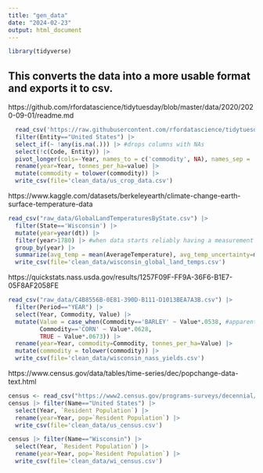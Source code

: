 ```yaml
---
title: "gen_data"
date: "2024-02-23"
output: html_document
---
```


```r
library(tidyverse)
```
## This converts the data into a more usable format and exports it to csv.

https://github.com/rfordatascience/tidytuesday/blob/master/data/2020/2020-09-01/readme.md
```r
  read_csv('https://raw.githubusercontent.com/rfordatascience/tidytuesday/master/data/2020/2020-09-01/key_crop_yields.csv') |> 
  filter(Entity=="United States") |> 
  select_if(~ !any(is.na(.))) |> #drops columns with NAs
  select(!c(Code, Entity)) |> 
  pivot_longer(cols=-Year, names_to = c('commodity', NA), names_sep = ' ') |> 
  rename(year=Year, tonnes_per_ha=value) |> 
  mutate(commodity = tolower(commodity)) |> 
  write_csv(file='clean_data/us_crop_data.csv')
```

https://www.kaggle.com/datasets/berkeleyearth/climate-change-earth-surface-temperature-data
```r
read_csv("raw_data/GlobalLandTemperaturesByState.csv") |> 
  filter(State=='Wisconsin') |> 
  mutate(year=year(dt)) |>
  filter(year>1780) |> #when data starts reliably having a measurement every month
  group_by(year) |> 
  summarize(avg_temp = mean(AverageTemperature), avg_temp_uncertainty=mean(AverageTemperatureUncertainty)) |> 
  write_csv(file='clean_data/wisconsin_global_land_temps.csv')
```

https://quickstats.nass.usda.gov/results/1257F09F-FF9A-36F6-B1E7-05F8AF2058FE

```r
read_csv("raw_data/C4B8556B-0E81-390D-B111-D1013BEA7A3B.csv") |> 
  filter(Period=="YEAR") |> 
  select(Year, Commodity, Value) |> 
  mutate(Value = case_when(Commodity=='BARLEY' ~ Value*.0538, #apparently bushels are different
         Commodity=='CORN' ~ Value*.0628,
         TRUE ~ Value*.0673)) |> 
  rename(year=Year, commodity=Commodity, tonnes_per_ha=Value) |> 
  mutate(commodity = tolower(commodity)) |> 
  write_csv(file='clean_data/wisconsin_nass_yields.csv')
```

https://www.census.gov/data/tables/time-series/dec/popchange-data-text.html
```r
census <- read_csv("https://www2.census.gov/programs-surveys/decennial/2020/data/apportionment/apportionment.csv")
census |> filter(Name=="United States") |> 
  select(Year, `Resident Population`) |> 
  rename(year=Year, pop=`Resident Population`) |> 
  write_csv(file='clean_data/us_census.csv')

census |> filter(Name=="Wisconsin") |> 
  select(Year, `Resident Population`) |> 
  rename(year=Year, pop=`Resident Population`) |> 
  write_csv(file='clean_data/wi_census.csv')
```

